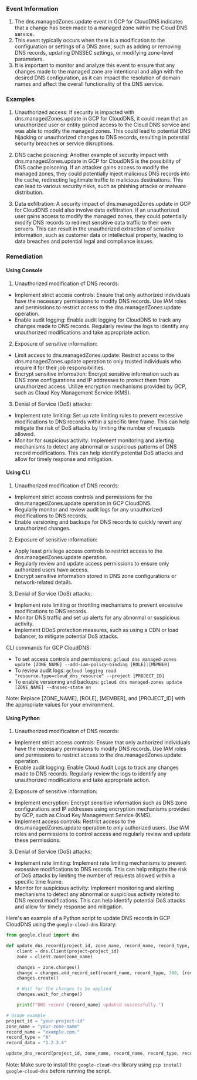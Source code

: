 
### Event Information

1. The dns.managedZones.update event in GCP for CloudDNS indicates that a change has been made to a managed zone within the Cloud DNS service.
2. This event typically occurs when there is a modification to the configuration or settings of a DNS zone, such as adding or removing DNS records, updating DNSSEC settings, or modifying zone-level parameters.
3. It is important to monitor and analyze this event to ensure that any changes made to the managed zone are intentional and align with the desired DNS configuration, as it can impact the resolution of domain names and affect the overall functionality of the DNS service.


### Examples

1. Unauthorized access: If security is impacted with dns.managedZones.update in GCP for CloudDNS, it could mean that an unauthorized user or entity gained access to the Cloud DNS service and was able to modify the managed zones. This could lead to potential DNS hijacking or unauthorized changes to DNS records, resulting in potential security breaches or service disruptions.

2. DNS cache poisoning: Another example of security impact with dns.managedZones.update in GCP for CloudDNS is the possibility of DNS cache poisoning. If an attacker gains access to modify the managed zones, they could potentially inject malicious DNS records into the cache, redirecting legitimate traffic to malicious destinations. This can lead to various security risks, such as phishing attacks or malware distribution.

3. Data exfiltration: A security impact of dns.managedZones.update in GCP for CloudDNS could also involve data exfiltration. If an unauthorized user gains access to modify the managed zones, they could potentially modify DNS records to redirect sensitive data traffic to their own servers. This can result in the unauthorized extraction of sensitive information, such as customer data or intellectual property, leading to data breaches and potential legal and compliance issues.

### Remediation

#### Using Console

1. Unauthorized modification of DNS records:
- Implement strict access controls: Ensure that only authorized individuals have the necessary permissions to modify DNS records. Use IAM roles and permissions to restrict access to the dns.managedZones.update operation.
- Enable audit logging: Enable audit logging for CloudDNS to track any changes made to DNS records. Regularly review the logs to identify any unauthorized modifications and take appropriate action.

2. Exposure of sensitive information:
- Limit access to dns.managedZones.update: Restrict access to the dns.managedZones.update operation to only trusted individuals who require it for their job responsibilities.
- Encrypt sensitive information: Encrypt sensitive information such as DNS zone configurations and IP addresses to protect them from unauthorized access. Utilize encryption mechanisms provided by GCP, such as Cloud Key Management Service (KMS).

3. Denial of Service (DoS) attacks:
- Implement rate limiting: Set up rate limiting rules to prevent excessive modifications to DNS records within a specific time frame. This can help mitigate the risk of DoS attacks by limiting the number of requests allowed.
- Monitor for suspicious activity: Implement monitoring and alerting mechanisms to detect any abnormal or suspicious patterns of DNS record modifications. This can help identify potential DoS attacks and allow for timely response and mitigation.

#### Using CLI

1. Unauthorized modification of DNS records:
- Implement strict access controls and permissions for the dns.managedZones.update operation in GCP CloudDNS.
- Regularly monitor and review audit logs for any unauthorized modifications to DNS records.
- Enable versioning and backups for DNS records to quickly revert any unauthorized changes.

2. Exposure of sensitive information:
- Apply least privilege access controls to restrict access to the dns.managedZones.update operation.
- Regularly review and update access permissions to ensure only authorized users have access.
- Encrypt sensitive information stored in DNS zone configurations or network-related details.

3. Denial of Service (DoS) attacks:
- Implement rate limiting or throttling mechanisms to prevent excessive modifications to DNS records.
- Monitor DNS traffic and set up alerts for any abnormal or suspicious activity.
- Implement DDoS protection measures, such as using a CDN or load balancer, to mitigate potential DoS attacks.

CLI commands for GCP CloudDNS:
- To set access controls and permissions: `gcloud dns managed-zones update [ZONE_NAME] --add-iam-policy-binding [ROLE]:[MEMBER]`
- To review audit logs: `gcloud logging read "resource.type=cloud_dns_resource" --project [PROJECT_ID]`
- To enable versioning and backups: `gcloud dns managed-zones update [ZONE_NAME] --dnssec-state on`

Note: Replace [ZONE_NAME], [ROLE], [MEMBER], and [PROJECT_ID] with the appropriate values for your environment.

#### Using Python

1. Unauthorized modification of DNS records:
- Implement strict access controls: Ensure that only authorized individuals have the necessary permissions to modify DNS records. Use IAM roles and permissions to restrict access to the dns.managedZones.update operation.
- Enable audit logging: Enable Cloud Audit Logs to track any changes made to DNS records. Regularly review the logs to identify any unauthorized modifications and take appropriate action.

2. Exposure of sensitive information:
- Implement encryption: Encrypt sensitive information such as DNS zone configurations and IP addresses using encryption mechanisms provided by GCP, such as Cloud Key Management Service (KMS).
- Implement access controls: Restrict access to the dns.managedZones.update operation to only authorized users. Use IAM roles and permissions to control access and regularly review and update these permissions.

3. Denial of Service (DoS) attacks:
- Implement rate limiting: Implement rate limiting mechanisms to prevent excessive modifications to DNS records. This can help mitigate the risk of DoS attacks by limiting the number of requests allowed within a specific time frame.
- Monitor for suspicious activity: Implement monitoring and alerting mechanisms to detect any abnormal or suspicious activity related to DNS record modifications. This can help identify potential DoS attacks and allow for timely response and mitigation.

Here's an example of a Python script to update DNS records in GCP CloudDNS using the `google-cloud-dns` library:

```python
from google.cloud import dns

def update_dns_record(project_id, zone_name, record_name, record_type, record_data):
    client = dns.Client(project=project_id)
    zone = client.zone(zone_name)

    changes = zone.changes()
    change = changes.add_record_set(record_name, record_type, 300, [record_data])
    changes.create()

    # Wait for the changes to be applied
    changes.wait_for_change()

    print(f"DNS record {record_name} updated successfully.")

# Usage example
project_id = "your-project-id"
zone_name = "your-zone-name"
record_name = "example.com."
record_type = "A"
record_data = "1.2.3.4"

update_dns_record(project_id, zone_name, record_name, record_type, record_data)
```

Note: Make sure to install the `google-cloud-dns` library using `pip install google-cloud-dns` before running the script.

